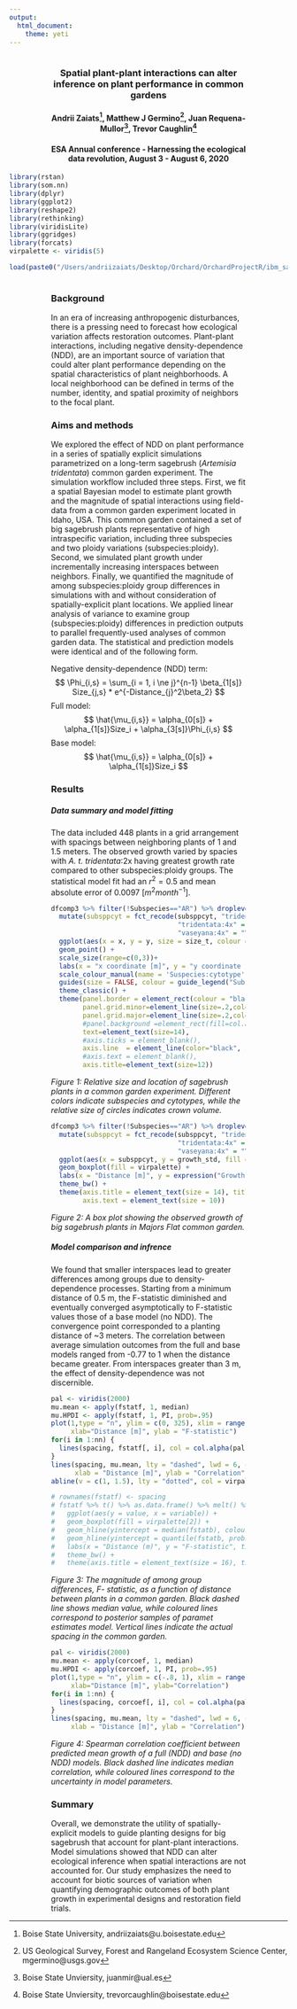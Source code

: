 ```yaml
---
output:
  html_document:
    theme: yeti
---
```

<div style="margin-left:2cm;margin-right:2cm;margin-top:1cm">
<center>
### Spatial plant-plant interactions can alter inference on plant performance in common gardens  
#### Andrii Zaiats^[Boise State University, andriizaiats@u.boisestate.edu], Matthew J Germino^[US Geological Survey, Forest and Rangeland Ecosystem Science Center, mgermino@usgs.gov], Juan Requena-Mullor^[Boise State Unviersity, juanmir@ual.es], Trevor Caughlin^[Boise State Unviersity, trevorcaughlin@boisestate.edu]  
#### ESA Annual conference - Harnessing the ecological data revolution, August 3 - August 6, 2020 
</center>
</div>

```r
library(rstan)
library(som.nn)
library(dplyr)
library(ggplot2)
library(reshape2)
library(rethinking)
library(viridisLite)
library(ggridges)
library(forcats)
virpalette <- viridis(5)

load(paste0("/Users/andriizaiats/Desktop/Orchard/OrchardProjectR/ibm_sagebrush_simulations/","esa_sim_outcomes.RData"))
```
<div style="margin-left:2cm;margin-right:2cm;margin-top:1cm">
### Background

In an era of increasing anthropogenic disturbances, there is a pressing need to forecast how ecological variation affects restoration outcomes. Plant-plant interactions, including negative density-dependence (NDD), are an important source of variation that could alter plant performance depending on the spatial characteristics of plant neighborhoods. A local neighborhood can be defined in terms of the number, identity, and spatial proximity of neighbors to the focal plant.  

### Aims and methods

We explored the effect of NDD on plant performance in a series of spatially explicit simulations parametrized on a long-term sagebrush (_Artemisia tridentata_) common garden experiment. The simulation workflow included three steps. First, we fit a spatial Bayesian model to estimate plant growth and the magnitude of spatial interactions using field-data from a common garden experiment located in Idaho, USA. This common garden contained a set of big sagebrush plants representative of high intraspecific variation, including three subspecies and two ploidy variations (subspecies:ploidy). Second, we simulated plant growth under incrementally increasing interspaces between neighbors. Finally, we quantified the magnitude of among subspecies:ploidy group differences in simulations with and without consideration of spatially-explicit plant locations. We applied linear analysis of variance to examine group (subspecies:ploidy) differences in prediction outputs to parallel frequently-used analyses of common garden data. The statistical and prediction models were identical and of the following form. 

Negative density-dependence (NDD) term:
$$ \Phi_{i,s}  = \sum_{i = 1, i \ne j}^{n-1} \beta_{1[s]} Size_{j,s} * e^{-Distance_{j}^2\beta_2} $$ 
Full model:
$$ \hat{\mu_{i,s}} = \alpha_{0[s]} + \alpha_{1[s]}Size_i + \alpha_{3[s]}\Phi_{i,s}  $$
Base model:
$$ \hat{\mu_{i,s}} = \alpha_{0[s]} + \alpha_{1[s]}Size_i $$

### Results
##### Data summary and model fitting
The data included 448 plants in a grid arrangement with spacings between neighboring plants of 1 and 1.5 meters. The observed growth varied by spacies with _A. t. tridentata_:2x having greatest growth rate compared to other subspecies:ploidy groups. The statistical model fit had an $r^2 = 0.5$ and mean absolute error of 0.0097 $[m^2month^{-1}]$.  

```r
dfcomp3 %>% filter(!Subspecies=="AR") %>% droplevels() %>%
  mutate(subsppcyt = fct_recode(subsppcyt, "tridentata:2x" = "T2n",
                                "tridentata:4x" = "T4n", "vaseyana:2x" = "V2n", 
                                "vaseyana:4x" = "V4n", "wyomingensis:4x" = "W4n")) %>%
  ggplot(aes(x = x, y = y, size = size_t, colour = subsppcyt)) + 
  geom_point() +
  scale_size(range=c(0,3))+
  labs(x = "x coordinate [m]", y = "y coordinate [m]", title = "Common garden map") +
  scale_colour_manual(name = 'Suspecies:cytotype', values = virpalette) + #, labels = c('T2n','T4n','V2n','V4n','W4n'))
  guides(size = FALSE, colour = guide_legend("Subspecies:cytotype")) + 
  theme_classic() +
  theme(panel.border = element_rect(colour = "black", fill=NA, size=1),
        panel.grid.minor=element_line(size=.2,colour="gray",linetype="dashed"),
        panel.grid.major=element_line(size=.2,colour="gray",linetype="dashed"),
        #panel.background =element_rect(fill=col.alpha("black",0.05)),
        text=element_text(size=14),
        #axis.ticks = element_blank(),
        axis.line  = element_line(color="black", size = .1),
        #axis.text = element_blank(),
        axis.title=element_text(size=12))
```
_Figure 1: Relative size and location of sagebrush plants in a common garden experiment. Different colors indicate subspecies and cytotypes, while the relative size of circles indicates crown volume._  

```r
dfcomp3 %>% filter(!Subspecies=="AR") %>% droplevels() %>%
  mutate(subsppcyt = fct_recode(subsppcyt, "tridentata:2x" = "T2n",
                                "tridentata:4x" = "T4n", "vaseyana:2x" = "V2n", 
                                "vaseyana:4x" = "V4n", "wyomingensis:4x" = "W4n")) %>%
  ggplot(aes(x = subsppcyt, y = growth_std, fill = subsppcyt)) + 
  geom_boxplot(fill = virpalette) +
  labs(x = "Distance [m]", y = expression("Growth ["~m^{3}~"]"), title = "Observed growth") +
  theme_bw() + 
  theme(axis.title = element_text(size = 14), title = element_text(size = 14), 
        axis.text = element_text(size = 10))
```
_Figure 2: A box plot showing the observed growth of big sagebrush plants in Majors Flat common garden._  

##### Model comparison and infrence
We found that smaller interspaces lead to greater differences among groups due to density-dependence processes. Starting from a minimum distance of 0.5 m, the F-statistic diminished and eventually converged asymptotically to F-statistic values those of a base model (no NDD). The convergence point corresponded to a planting distance of ~3 meters. The correlation between average simulation outcomes from the full and base models ranged from -0.77 to 1 when the distance became greater. From interspaces greater than 3 m, the effect of density-dependence was not discernible. 


```r
pal <- viridis(2000)
mu.mean <- apply(fstatf, 1, median)
mu.HPDI <- apply(fstatf, 1, PI, prob=.95)
plot(1,type = "n", ylim = c(0, 325), xlim = range(spacing), bty = "n",
     xlab="Distance [m]", ylab = "F-statistic")
for(i in 1:nn) { 
  lines(spacing, fstatf[, i], col = col.alpha(pal[i], .05))
}
lines(spacing, mu.mean, lty = "dashed", lwd = 6, col = "black", 
      xlab = "Distance [m]", ylab = "Correlation")
abline(v = c(1, 1.5), lty = "dotted", col = virpalette[1], lwd = 2)

# rownames(fstatf) <- spacing
# fstatf %>% t() %>% as.data.frame() %>% melt() %>% 
#   ggplot(aes(y = value, x = variable)) +
#   geom_boxplot(fill = virpalette[2]) +
#   geom_hline(yintercept = median(fstatb), colour = virpalette[3], size = 1) +
#   geom_hline(yintercept = quantile(fstatb, probs = c(.025, .975)), colour = virpalette[3], size = 1, linetype = "dashed") +
#   labs(x = "Distance (m)", y = "F-statistic", title = "Full model") +
#   theme_bw() + 
#   theme(axis.title = element_text(size = 16), title = element_text(size = 18))
```
_Figure 3: The magnitude of among group differences, F- statistic, as a function of distance between plants in a common garden. Black dashed line shows median value, while coloured lines correspond to posterior samples of paramet estimates model. Vertical lines indicate the actual spacing in the common garden._  


```r
pal <- viridis(2000)
mu.mean <- apply(corcoef, 1, median)
mu.HPDI <- apply(corcoef, 1, PI, prob=.95)
plot(1,type = "n", ylim = c(-.8, 1), xlim = range(spacing), 
     xlab="Distance [m]", ylab="Correlation")
for(i in 1:nn) { 
  lines(spacing, corcoef[, i], col = col.alpha(pal[i], .05))
}
lines(spacing, mu.mean, lty = "dashed", lwd = 6, col = "black", 
     xlab = "Distance [m]", ylab = "Correlation")
```
_Figure 4: Spearman correlation coefficient between predicted mean growth of a full (NDD) and base (no NDD) models. Black dashed line indicates median correlation, while coloured lines correspond to the uncertainty in model parameters._

### Summary
Overall, we demonstrate the utility of spatially-explicit models to guide planting designs for big sagebrush that account for plant-plant interactions. Model simulations showed that NDD can alter ecological inference when spatial interactions are not accounted for. Our study emphasizes the need to account for biotic sources of variation when quantifying demographic outcomes of both plant growth in experimental designs and restoration field trials.
</div>